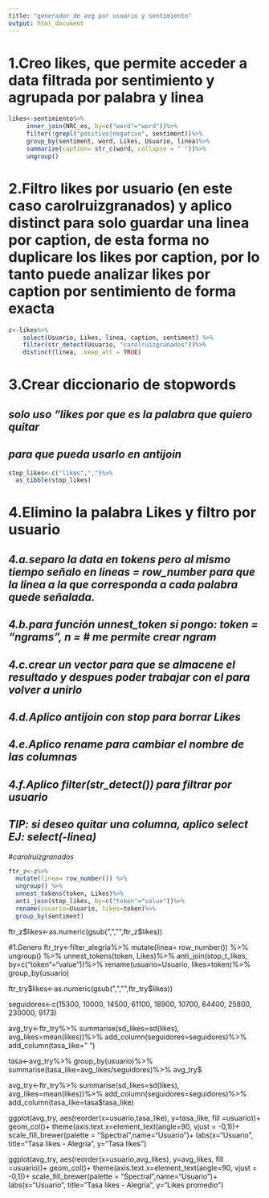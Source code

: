 ```yaml
---
title: "generador de avg por usuario y sentimiento"
output: html_document
---
```


# **1.Creo likes, que permite acceder a data filtrada por sentimiento y agrupada por palabra y linea **
```r
likes<-sentimiento%>%
     inner_join(NRC_es, by=c("word"="word"))%>%
     filter(!grepl("positivo|negativo", sentiment))%>%
     group_by(sentiment, word, Likes, Usuario, linea)%>%
     summarize(caption= str_c(word, collapse = " "))%>%
     ungroup()  
```

# **2.Filtro likes por usuario (en este caso carolruizgranados) y aplico distinct para solo guardar una linea por caption, de esta forma no duplicare los likes por caption, por lo tanto puede analizar likes por caption por sentimiento de forma exacta**    
     
```r
z<-likes%>%
    select(Usuario, Likes, linea, caption, sentiment) %>%   
    filter(str_detect(Usuario, "carolruizgranados"))%>%
    distinct(linea, .keep_all = TRUE)
```

# **3.Crear diccionario de stopwords**
## *solo uso "likes por que es la palabra que quiero quitar*
## *para que pueda usarlo en antijoin*

```r
stop_likes<-c("likes",",")%>%
  as_tibble(stop_likes)
```

# **4.Elimino la palabra Likes y filtro por usuario**
## *4.a.separo la data en tokens pero al mismo tiempo señalo en lineas = row_number para que la linea a la que corresponda a cada palabra quede señalada.*

## *4.b.para función unnest_token si pongo: token = "ngrams", n = # me permite crear ngram*

## *4.c.crear un vector para que se almacene el resultado y despues poder trabajar con el para volver a unirlo*

## *4.d.Aplico antijoin con stop para borrar Likes*

## *4.e.Aplico rename para cambiar el nombre de las columnas*

## *4.f.Aplico filter(str_detect()) para filtrar por usuario*

## *TIP: si deseo quitar una columna, aplico select EJ: select(-linea)*

#*carolruizgranados*
```r
ftr_z<-z%>%
  mutate(linea= row_number()) %>%
  ungroup() %>%
  unnest_tokens(token, Likes)%>%
  anti_join(stop_likes, by=c("token"="value"))%>%
  rename(usuario=Usuario, likes=token)%>%
  group_by(sentiment)
```

ftr_z$likes<-as.numeric(gsub(",","",ftr_z$likes))  

#1.Genero 
ftr_try<-filter_alegria%>%
  mutate(linea= row_number()) %>%
  ungroup() %>%
  unnest_tokens(token, Likes)%>%
  anti_join(stop_t_likes, by=c("token"="value"))%>%
  rename(usuario=Usuario, likes=token)%>%
  group_by(usuario)
  
ftr_try$likes<-as.numeric(gsub(",","",ftr_try$likes))  

seguidores<-c(15300, 10000, 14500, 61100, 18900, 10700, 64400, 25800, 230000, 9173)

avg_try<-ftr_try%>%
     summarise(sd_likes=sd(likes), avg_likes=mean(likes))%>%
     add_column(seguidores=seguidores)%>%
     add_column(tasa_like=" ")
     
tasa<-avg_try%>%
     group_by(usuario)%>%
     summarise(tasa_like=avg_likes/seguidores)%>%
     avg_try$
     
avg_try<-ftr_try%>%
     summarise(sd_likes=sd(likes), avg_likes=mean(likes))%>%
     add_column(seguidores=seguidores)%>%
     add_column(tasa_like=tasa$tasa_like)
  

ggplot(avg_try, aes(reorder(x=usuario,tasa_like), y=tasa_like, fill =usuario))+
    geom_col()+
    theme(axis.text.x=element_text(angle=90, vjust = -0,1))+
    scale_fill_brewer(palette = "Spectral",name="Usuario")+ 
    labs(x="Usuario", title="Tasa likes - Alegría", y="Tasa likes")
    
ggplot(avg_try, aes(reorder(x=usuario,avg_likes), y=avg_likes, fill =usuario))+
    geom_col()+
    theme(axis.text.x=element_text(angle=90, vjust = -0,1))+
    scale_fill_brewer(palette = "Spectral",name="Usuario")+ 
    labs(x="Usuario", title="Tasa likes - Alegría", y="Likes promedio")    





